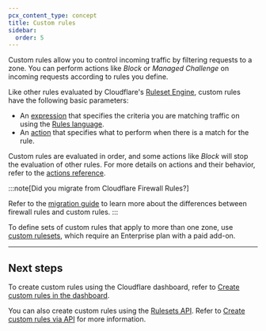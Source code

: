 ```yaml
---
pcx_content_type: concept
title: Custom rules
sidebar:
  order: 5
---
```


Custom rules allow you to control incoming traffic by filtering requests to a zone. You can perform actions like _Block_ or _Managed Challenge_ on incoming requests according to rules you define.

Like other rules evaluated by Cloudflare's [Ruleset Engine](/ruleset-engine/), custom rules have the following basic parameters:

- An [expression](/ruleset-engine/rules-language/expressions/) that specifies the criteria you are matching traffic on using the [Rules language](/ruleset-engine/rules-language/).
- An [action](/ruleset-engine/rules-language/actions/) that specifies what to perform when there is a match for the rule.

Custom rules are evaluated in order, and some actions like _Block_ will stop the evaluation of other rules. For more details on actions and their behavior, refer to the [actions reference](/ruleset-engine/rules-language/actions/).

:::note[Did you migrate from Cloudflare Firewall Rules?]

Refer to the [migration guide](/waf/reference/migration-guides/firewall-rules-to-custom-rules/#main-differences) to learn more about the differences between firewall rules and custom rules.
:::

To define sets of custom rules that apply to more than one zone, use [custom rulesets](/waf/custom-rules/custom-rulesets/), which require an Enterprise plan with a paid add-on.

---

## Next steps

To create custom rules using the Cloudflare dashboard, refer to [Create custom rules in the dashboard](/waf/custom-rules/create-dashboard/).

You can also create custom rules using the [Rulesets API](/ruleset-engine/rulesets-api/). Refer to [Create custom rules via API](/waf/custom-rules/create-api/) for more information.
